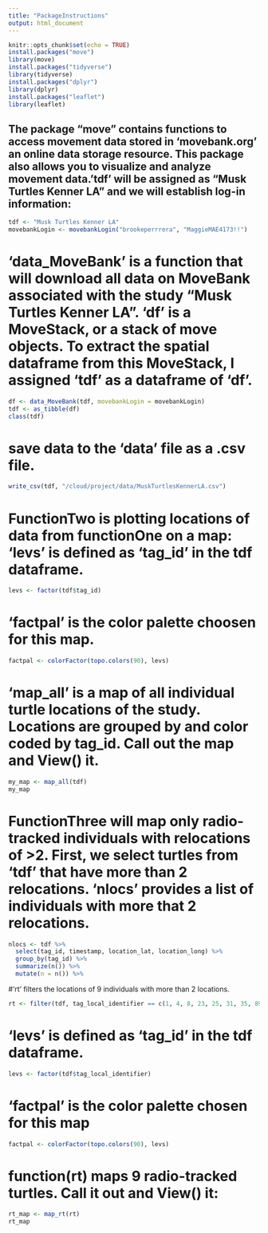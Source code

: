 ```yaml
---
title: "PackageInstructions"
output: html_document
---
```


```r
knitr::opts_chunk$set(echo = TRUE)
install.packages("move")
library(move)
install.packages("tidyverse")
library(tidyverse)
install.packages("dplyr")
library(dplyr)
install.packages("leaflet")
library(leaflet)
```

## The package "move" contains functions to access movement data stored in 'movebank.org' an online data storage resource. This package also allows you to visualize and analyze movement data.'tdf' will be assigned as "Musk Turtles Kenner LA" and we will establish log-in information:
```r
tdf <- "Musk Turtles Kenner LA"
movebankLogin <- movebankLogin("brookeperrrera", "MaggieMAE4173!!")
```

# 'data_MoveBank' is a function that will download all data on MoveBank associated with the study "Musk Turtles Kenner LA". 'df' is a MoveStack, or a stack of move objects. To extract the spatial dataframe from this MoveStack, I assigned 'tdf' as a dataframe of 'df'.
```r
df <- data_MoveBank(tdf, movebankLogin = movebankLogin)
tdf <- as_tibble(df)
class(tdf)
```

# save data to the 'data' file as a .csv file. 
```r
write_csv(tdf, "/cloud/project/data/MuskTurtlesKennerLA.csv")
```

# FunctionTwo is plotting locations of data from functionOne on a map: 'levs' is defined as 'tag_id' in the tdf dataframe.
```r
levs <- factor(tdf$tag_id) 
```

# 'factpal' is the color palette choosen for this map.
```r
factpal <- colorFactor(topo.colors(90), levs) 
```

# 'map_all' is a map of all individual turtle locations of the study. Locations are grouped by and color coded by tag_id. Call out the map and View() it.
```r
my_map <- map_all(tdf)
my_map 
```

# FunctionThree will map only radio-tracked individuals with relocations of >2. First, we select turtles from 'tdf' that have more than 2 relocations. 'nlocs' provides a list of individuals with more that 2 relocations. 
```r
nlocs <- tdf %>% 
  select(tag_id, timestamp, location_lat, location_long) %>%
  group_by(tag_id) %>%
  summarize(n()) %>% 
  mutate(n = n()) %>% 
```

#'rt' filters the locations of 9 individuals with more than 2 locations.
```r
rt <- filter(tdf, tag_local_identifier == c(1, 4, 8, 23, 25, 31, 35, 89, 93))
```

# 'levs' is defined as 'tag_id' in the tdf dataframe.
```r
levs <- factor(tdf$tag_local_identifier) 
```

# 'factpal' is the color palette chosen for this map
```r
factpal <- colorFactor(topo.colors(90), levs) 
```

# function(rt) maps 9 radio-tracked turtles. Call it out and View() it:
```r
rt_map <- map_rt(rt)
rt_map
```
